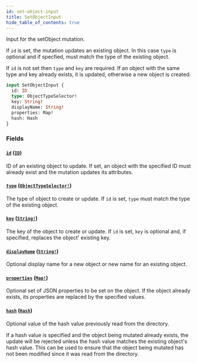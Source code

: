 ```yaml
---
id: set-object-input
title: SetObjectInput
hide_table_of_contents: true
---
```



Input for the setObject mutation.

If `id` is set, the mutation updates an existing object. In this case `type` is optional and if specfied, must match
the type of the existing object.

If `id` is not set then `type` and `key` are required. If an object with the same type and key already exists,
it is updated, otherwise a new object is created.

```graphql
input SetObjectInput {
  id: ID
  type: ObjectTypeSelector!
  key: String!
  displayName: String!
  properties: Map!
  hash: Hash
}
```


### Fields

#### [`id`](#) ([`ID`](/docs/directory-guide/graphql/reference/schema/scalars/id))

ID of an existing object to update. If set, an object with the specified ID must already exist and the mutation
updates its attributes.


#### [`type`](#) ([`ObjectTypeSelector!`](/docs/directory-guide/graphql/reference/schema/inputs/object-type-selector))

The type of object to create or update. If `id` is set, `type` must match the type of the existing object.


#### [`key`](#) ([`String!`](/docs/directory-guide/graphql/reference/schema/scalars/string))

The key of the object to create or update. If `id` is set, `key` is optional and, if specified, replaces the
object' existing key.


#### [`displayName`](#) ([`String!`](/docs/directory-guide/graphql/reference/schema/scalars/string))

Optional display name for a new object or new name for an existing object.


#### [`properties`](#) ([`Map!`](/docs/directory-guide/graphql/reference/schema/scalars/map))

Optional set of JSON properties to be set on the object. If the object already exists, its properties are replaced
by the specified values.


#### [`hash`](#) ([`Hash`](/docs/directory-guide/graphql/reference/schema/scalars/hash))

Optional value of the hash value previously read from the directory.

If a hash value is specified and the object being mutated already exists, the update will be rejected unless the hash
value matches the existing object's hash value.
This can be used to ensure that the object being mutated has not been modified since it was read from the directory.





